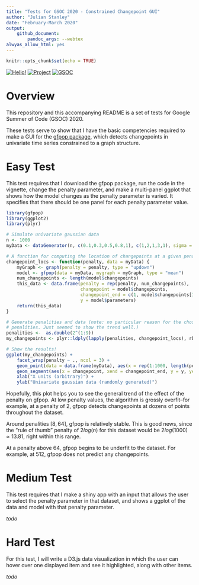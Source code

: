 ```yaml
---
title: "Tests for GSOC 2020 - Constrained Changepoint GUI"
author: "Julian Stanley"
date: "February-March 2020"
output: 
    github_document:
        pandoc_args: --webtex
alwyas_allow_html: yes
---
```


```r
knitr::opts_chunk$set(echo = TRUE)
```

[![Hello!](https://img.shields.io/badge/Hello!-Im%20Julian-blue)](https://julianstanley.com)
[![Project](https://img.shields.io/badge/Project-Constrained%20Changepoint%20GUI-brightgreen)](https://github.com/rstats-gsoc/gsoc2020/wiki/Constrained-changepoint-GUI)
[![GSOC](https://img.shields.io/badge/This%20is%20for-GSOC2020-red)](https://summerofcode.withgoogle.com/)

# Overview 

This repository and this accompanying README is a set of tests for Google
Summer of Code (GSOC) 2020. 

These tests serve to show that I have the basic competencies required to make a 
GUI for the [gfpop package](https://github.com/vrunge/gfpop), which detects 
changepoints in univariate time series constrained to a graph structure.

# Easy Test

This test requires that I download the gfpop package, run the code in the vignette,
change the penalty parameter, and make a multi-panel ggplot that shows how the model
changes as the penalty parameter is varied. It specifies that there should be one
panel for each penalty parameter value.

```r
library(gfpop)
library(ggplot2)
library(plyr)

# Simulate univariate gaussian data
n <- 1000
myData <- dataGenerator(n, c(0.1,0.3,0.5,0.8,1), c(1,2,1,3,1), sigma = 1)

# A function for computing the location of changepoints at a given penalty parameter
changepoint_locs <- function(penalty, data = myData) {
    myGraph <- graph(penalty = penalty, type = "updown")
    model <- gfpop(data = myData, mygraph = myGraph, type = "mean")
    num_changepoints <- length(model$changepoints)
    this_data <- data.frame(penalty = rep(penalty, num_changepoints), 
                            changepoint = model$changepoints,
                            changepoint_end = c(1, model$changepoints[1:num_changepoints-1]),
                            y = model$parameters)
    return(this_data)
}

# Generate penalities and data (note: no particular reason for the chosen 
# penalities. Just seemed to show the trend well.)
penalities <-  as.double(2^(1:9))
my_changepoints <- plyr::ldply(lapply(penalities, changepoint_locs), rbind)

# Show the results!
ggplot(my_changepoints) +
    facet_wrap(penalty ~ ., ncol = 3) +
    geom_point(data = data.frame(myData), aes(x = rep(1:1000, length(penalities)), y = myData)) +  
    geom_segment(aes(x = changepoint, xend = changepoint_end, y = y, yend = y), size = 1.5, col = "red") +
    xlab("X units (arbitrary)") +
    ylab("Univariate gaussian data (randomly generated)")
```

Hopefully, this plot helps you to see the general trend of the effect of the 
penalty on gfpop. At low penalty values, the algorithm is grossly overfit--for example,
at a penalty of $2$, gfpop detects changepoints at dozens of points throughout the
dataset.

Around penalities $[8,64]$, gfpop is relatively stable. This is good news, since the 
"rule of thumb" penalty of $2log(n)$ for this dataset would be $2log(1000) \approx 13.81$,
right within this range.

At a penalty above $64$, gfpop begins to be underfit to the dataset. For example, 
at $512$, gfpop does not predict any changepoints. 

# Medium Test

This test requires that I make a shiny app with an input that allows the user
to select the penalty parameter in that dataset, and shows a ggplot of the data and 
model with that penalty parameter.

_todo_

# Hard Test

For this test, I will write a D3.js data visualization in which the user can hover
over one displayed item and see it highlighted, along with other items.

_todo_
